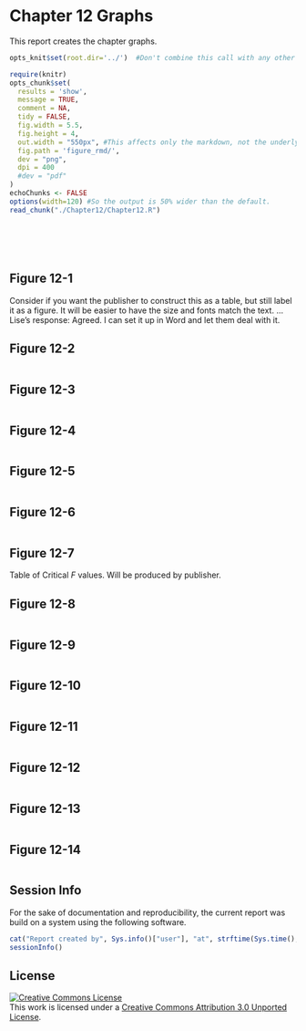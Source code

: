 Chapter 12 Graphs
=================================================
This report creates the chapter graphs.

<!--  Set the working directory to the repository's base directory; this assumes the report is nested inside of only one directory.-->
```r
opts_knit$set(root.dir='../')  #Don't combine this call with any other chunk -especially one that uses file paths.
```

<!-- Set the report-wide options, and point to the external code file. -->
```r
require(knitr)
opts_chunk$set(
  results = 'show', 
  message = TRUE,
  comment = NA, 
  tidy = FALSE,
  fig.width = 5.5, 
  fig.height = 4, 
  out.width = "550px", #This affects only the markdown, not the underlying png file.  The height will be scaled appropriately.
  fig.path = 'figure_rmd/',     
  dev = "png",
  dpi = 400
  #dev = "pdf"
)
echoChunks <- FALSE
options(width=120) #So the output is 50% wider than the default.
read_chunk("./Chapter12/Chapter12.R") 
```
<!-- Load the packages.  Suppress the output when loading packages. --> 
```r
```

<!-- Load any Global functions and variables declared in the R file.  Suppress the output. --> 
```r
```

<!-- Declare any global functions specific to a Rmd output.  Suppress the output. --> 
```r
```

<!-- Load the datasets. -->
```r
```

<!-- Tweak the datasets. -->
```r
```

## Figure 12-1
Consider if you want the publisher to construct this as a table, but still label it as a figure.  It will be easier to have the size and fonts match the text.  ...Lise's response: Agreed.  I can set it up in Word and let them deal with it.

## Figure 12-2

```r
```
## Figure 12-3

```r
```
## Figure 12-4

```r
```

## Figure 12-5
```r
```

## Figure 12-6
```r
```

## Figure 12-7
Table of Critical *F* values.  Will be produced by publisher.

## Figure 12-8
```r
```

## Figure 12-9
```r
```

## Figure 12-10
```r
```

## Figure 12-11
```r
```

## Figure 12-12
```r
```

## Figure 12-13
```r
```

## Figure 12-14
```r
```

## Session Info
For the sake of documentation and reproducibility, the current report was build on a system using the following software.

```r
cat("Report created by", Sys.info()["user"], "at", strftime(Sys.time(), "%Y-%m-%d, %H:%M %z"))
sessionInfo()
```

## License

<a rel="license" href="http://creativecommons.org/licenses/by/3.0/"><img alt="Creative Commons License" style="border-width:0" src="http://i.creativecommons.org/l/by/3.0/88x31.png" /></a><br />This work is licensed under a <a rel="license" href="http://creativecommons.org/licenses/by/3.0/">Creative Commons Attribution 3.0 Unported License</a>.
